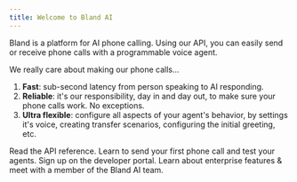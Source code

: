 ```yaml
---
title: Welcome to Bland AI
---
```


Bland is a platform for AI phone calling. Using our API, you can easily send or receive phone calls with a programmable voice agent.

We really care about making our phone calls...
1. **Fast**: sub-second latency from person speaking to AI responding.
2. **Reliable**: it's our responsibility, day in and day out, to make sure your phone calls work. No exceptions.
3. **Ultra flexible**: configure all aspects of your agent's behavior, by settings it's voice, creating transfer scenarios, configuring the initial greeting, etc.

<CardGroup cols={2}>
  <Card title="API Reference" icon="code" href="/api-v1">
    Read the API reference.
  </Card>
  <Card title="Starter guide" icon="rocket-launch" href="/starter-guide">
    Learn to send your first phone call and test your agents.
  </Card>
  <Card title="Get your keys" icon="key" href="https://app.bland.ai">
    Sign up on the developer portal.
  </Card>
  <Card title="Enterprise" icon="building" href="https://forms.default.com/361589">
    Learn about enterprise features & meet with a member of the Bland AI team.
  </Card>
</CardGroup>
